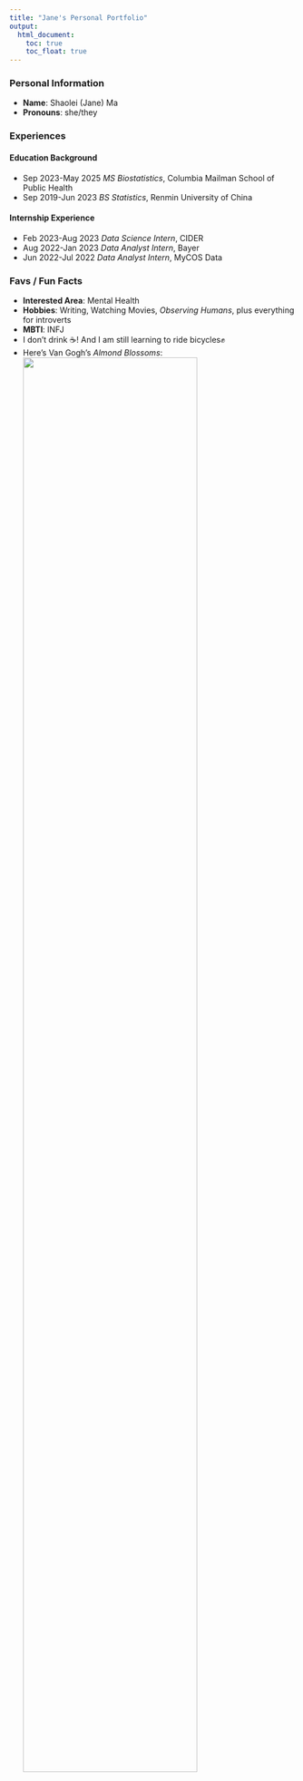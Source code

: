 ```yaml
---
title: "Jane's Personal Portfolio"
output: 
  html_document:
    toc: true
    toc_float: true
---
```


### Personal Information

 * **Name**: Shaolei (Jane) Ma
 * **Pronouns**: she/they
 
### Experiences

#### Education Background

 * Sep 2023-May 2025 *MS Biostatistics*, Columbia Mailman School of Public Health
 * Sep 2019-Jun 2023 *BS Statistics*, Renmin University of China
 
#### Internship Experience

 * Feb 2023-Aug 2023 *Data Science Intern*, CIDER
 * Aug 2022-Jan 2023 *Data Analyst Intern*, Bayer
 * Jun 2022-Jul 2022 *Data Analyst Intern*, MyCOS Data
 
### Favs / Fun Facts

 * **Interested Area**: Mental Health
 * **Hobbies**: Writing, Watching Movies, *Observing Humans*, plus everything for introverts
 * **MBTI**: INFJ
 * I don't drink ☕! And I am still learning to ride bicycles✊
 * Here's Van Gogh's *Almond Blossoms*:
<img src="images/Van_Gogh.png" style="width:80%">